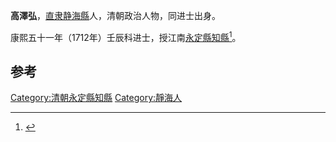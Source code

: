 '''高澤弘'''，[[直隶|直隶]][[静海縣|静海縣]]人，清朝政治人物，同进士出身。

康熙五十一年（1712年）壬辰科进士，授江南[[永定縣|永定縣]][[知縣|知縣]]<ref>{{cite book|author1=天津市地方志编修委员会办公室|title=天津区县旧志点校 武清县志·静海县志|date=2008年6月|publisher=天津：天津社会科学院出版社|isbn=978-7-80688-393-8|pages=386|accessdate=2016-03-24}}</ref>。

==参考==
{{reflist}}
{{清朝人物小作品}}
{{康熙五十一年壬辰科殿試金榜}}
{{DEFAULTSORT:Gao}}
[[Category:清朝永定縣知縣|Category:清朝永定縣知縣]]
[[Category:靜海人|Category:靜海人]]